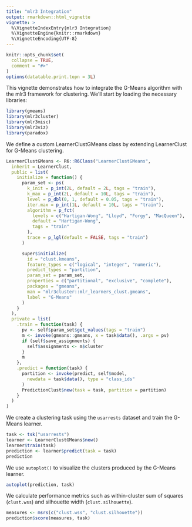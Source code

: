 ```yaml
---
title: "mlr3 Integration"
output: rmarkdown::html_vignette
vignette: >
  %\VignetteIndexEntry{mlr3 Integration}
  %\VignetteEngine{knitr::rmarkdown}
  %\VignetteEncoding{UTF-8}
---
```


```r
knitr::opts_chunk$set(
  collapse = TRUE,
  comment = "#>"
)
options(datatable.print.topn = 3L)
```

This vignette demonstrates how to integrate the G-Means algorithm with the mlr3 
framework for clustering.
We'll start by loading the necessary libraries:

```r
library(gmeans)
library(mlr3cluster)
library(mlr3misc)
library(mlr3viz)
library(paradox)
```

We define a custom LearnerClustGMeans class by extending LearnerClust for G-Means clustering.

```r
LearnerClustGMeans <- R6::R6Class("LearnerClustGMeans",
  inherit = LearnerClust,
  public = list(
    initialize = function() {
      param_set <- ps(
        k_init = p_int(2L, default = 2L, tags = "train"),
        k_max = p_int(2L, default = 10L, tags = "train"),
        level = p_dbl(0, 1, default = 0.05, tags = "train"),
        iter.max = p_int(1L, default = 10L, tags = "train"),
        algorithm = p_fct(
          levels = c("Hartigan-Wong", "Lloyd", "Forgy", "MacQueen"),
          default = "Hartigan-Wong",
          tags = "train"
        ),
        trace = p_lgl(default = FALSE, tags = "train")
      )

      super$initialize(
        id = "clust.kmeans",
        feature_types = c("logical", "integer", "numeric"),
        predict_types = "partition",
        param_set = param_set,
        properties = c("partitional", "exclusive", "complete"),
        packages = "gmeans",
        man = "mlr3cluster::mlr_learners_clust.gmeans",
        label = "G-Means"
      )
    }
  ),
  private = list(
    .train = function(task) {
      pv <- self$param_set$get_values(tags = "train")
      m <- invoke(gmeans::gmeans, x = task$data(), .args = pv)
      if (self$save_assignments) {
        self$assignments <- m$cluster
      }
      m
    },
    .predict = function(task) {
      partition <- invoke(predict, self$model,
        newdata = task$data(), type = "class_ids"
      )
      PredictionClust$new(task = task, partition = partition)
    }
  )
)
```

We create a clustering task using the `usarrests` dataset and train the G-Means learner.

```r
task <- tsk("usarrests")
learner <- LearnerClustGMeans$new()
learner$train(task)
prediction <- learner$predict(task = task)
prediction
```

We use `autoplot()` to visualize the clusters produced by the G-Means learner.

```r
autoplot(prediction, task)
```

We calculate performance metrics such as within-cluster sum of squares (`clust.wss`)
and silhouette width (`clust.silhouette`).

```r
measures <- msrs(c("clust.wss", "clust.silhouette"))
prediction$score(measures, task)
```
